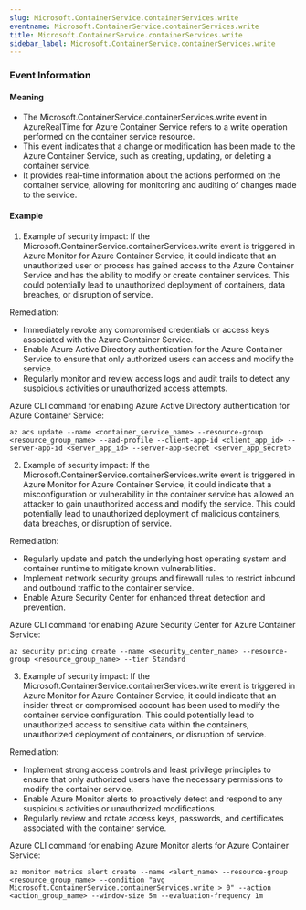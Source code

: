 ```yaml
--- 
slug: Microsoft.ContainerService.containerServices.write
eventname: Microsoft.ContainerService.containerServices.write
title: Microsoft.ContainerService.containerServices.write
sidebar_label: Microsoft.ContainerService.containerServices.write
---
```

                       
### Event Information

#### Meaning

- The Microsoft.ContainerService.containerServices.write event in AzureRealTime for Azure Container Service refers to a write operation performed on the container service resource.
- This event indicates that a change or modification has been made to the Azure Container Service, such as creating, updating, or deleting a container service.
- It provides real-time information about the actions performed on the container service, allowing for monitoring and auditing of changes made to the service.

#### Example

1. Example of security impact: If the Microsoft.ContainerService.containerServices.write event is triggered in Azure Monitor for Azure Container Service, it could indicate that an unauthorized user or process has gained access to the Azure Container Service and has the ability to modify or create container services. This could potentially lead to unauthorized deployment of containers, data breaches, or disruption of service.

Remediation:
- Immediately revoke any compromised credentials or access keys associated with the Azure Container Service.
- Enable Azure Active Directory authentication for the Azure Container Service to ensure that only authorized users can access and modify the service.
- Regularly monitor and review access logs and audit trails to detect any suspicious activities or unauthorized access attempts.

Azure CLI command for enabling Azure Active Directory authentication for Azure Container Service:
```
az acs update --name <container_service_name> --resource-group <resource_group_name> --aad-profile --client-app-id <client_app_id> --server-app-id <server_app_id> --server-app-secret <server_app_secret>
```

2. Example of security impact: If the Microsoft.ContainerService.containerServices.write event is triggered in Azure Monitor for Azure Container Service, it could indicate that a misconfiguration or vulnerability in the container service has allowed an attacker to gain unauthorized access and modify the service. This could potentially lead to unauthorized deployment of malicious containers, data breaches, or disruption of service.

Remediation:
- Regularly update and patch the underlying host operating system and container runtime to mitigate known vulnerabilities.
- Implement network security groups and firewall rules to restrict inbound and outbound traffic to the container service.
- Enable Azure Security Center for enhanced threat detection and prevention.

Azure CLI command for enabling Azure Security Center for Azure Container Service:
```
az security pricing create --name <security_center_name> --resource-group <resource_group_name> --tier Standard
```

3. Example of security impact: If the Microsoft.ContainerService.containerServices.write event is triggered in Azure Monitor for Azure Container Service, it could indicate that an insider threat or compromised account has been used to modify the container service configuration. This could potentially lead to unauthorized access to sensitive data within the containers, unauthorized deployment of containers, or disruption of service.

Remediation:
- Implement strong access controls and least privilege principles to ensure that only authorized users have the necessary permissions to modify the container service.
- Enable Azure Monitor alerts to proactively detect and respond to any suspicious activities or unauthorized modifications.
- Regularly review and rotate access keys, passwords, and certificates associated with the container service.

Azure CLI command for enabling Azure Monitor alerts for Azure Container Service:
```
az monitor metrics alert create --name <alert_name> --resource-group <resource_group_name> --condition "avg Microsoft.ContainerService.containerServices.write > 0" --action <action_group_name> --window-size 5m --evaluation-frequency 1m
```


 